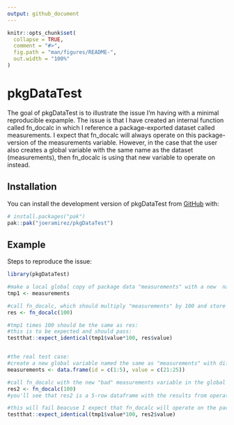 ```yaml
---
output: github_document
---
```


<!-- README.md is generated from README.Rmd. Please edit that file -->

```r
knitr::opts_chunk$set(
  collapse = TRUE,
  comment = "#>",
  fig.path = "man/figures/README-",
  out.width = "100%"
)
```

# pkgDataTest

<!-- badges: start -->
<!-- badges: end -->

The goal of pkgDataTest is to illustrate the issue I'm having with a minimal reproducible expample. The issue is that I have created an internal function called fn_docalc in which I reference a package-exported dataset called measurements.  I expect that fn_docalc will always operate on this package-version of the measurements variable.  However, in the case that the user also creates a global variable with the same name as the dataset (measurements), then fn_docalc is using that new variable to operate on instead.

## Installation

You can install the development version of pkgDataTest from [GitHub](https://github.com/) with:

``` r
# install.packages("pak")
pak::pak("joeramirez/pkgDataTest")
```

## Example

Steps to reproduce the issue:

```r
library(pkgDataTest)

#make a local global copy of package data "measurements" with a new  name (so we can compare):
tmp1 <- measurements

#call fn_docalc, which should multiply "measurements" by 100 and store in res:
res <- fn_docalc(100)

#tmp1 times 100 should be the same as res:
#this is to be expected and should pass:
testthat::expect_identical(tmp1$value*100, res$value)


#the real test case:
#create a new global variable named the same as "measurements" with different data than the one from the package:
measurements <- data.frame(id = c(1:5), value = c(21:25))

#call fn_docalc with the new "bad" measurements variable in the global environment:
res2 <- fn_docalc(100)
#you'll see that res2 is a 5-row dataframe with the results from operating on the new global measurements data

#this will fail beacuse I expect that fn_docalc will operate on the package's "measurements" variable, not the global one:
testthat::expect_identical(tmp1$value*100, res2$value)
```
